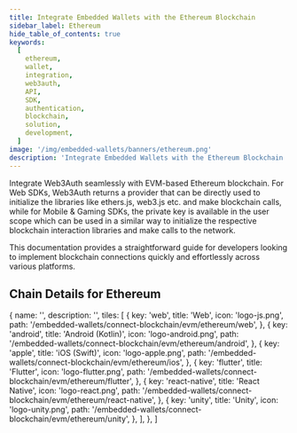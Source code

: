 ```yaml
---
title: Integrate Embedded Wallets with the Ethereum Blockchain
sidebar_label: Ethereum
hide_table_of_contents: true
keywords:
  [
    ethereum,
    wallet,
    integration,
    web3auth,
    API,
    SDK,
    authentication,
    blockchain,
    solution,
    development,
  ]
image: '/img/embedded-wallets/banners/ethereum.png'
description: 'Integrate Embedded Wallets with the Ethereum Blockchain | Embedded Wallets'
---
```



<SEO
  title="Integrate Embedded Wallets with the Ethereum Blockchain"
  description="Integrate Embedded Wallets with the Ethereum Blockchain | Embedded Wallets"
  image="https://docs.metamask.io/img/embedded-wallets/banners/ethereum.png"
  slug="/embedded-wallets/connect-blockchain/evm/ethereum"
/>

Integrate Web3Auth seamlessly with EVM-based Ethereum blockchain. For Web SDKs, Web3Auth returns a provider that can be directly used to initialize the libraries like ethers.js, web3.js etc. and make blockchain calls, while for Mobile & Gaming SDKs, the private key is available in the user scope which can be used in a similar way to initialize the respective blockchain interaction libraries and make calls to the network.

This documentation provides a straightforward guide for developers looking to implement blockchain connections quickly and effortlessly across various platforms.

## Chain Details for Ethereum

<ChainDetailsEthereum />

  {
    name: '',
    description: '',
    tiles: [
      {
        key: 'web',
        title: 'Web',
        icon: 'logo-js.png',
        path: '/embedded-wallets/connect-blockchain/evm/ethereum/web',
      },
      {
        key: 'android',
        title: 'Android (Kotlin)',
        icon: 'logo-android.png',
        path: '/embedded-wallets/connect-blockchain/evm/ethereum/android',
      },
      {
        key: 'apple',
        title: 'iOS (Swift)',
        icon: 'logo-apple.png',
        path: '/embedded-wallets/connect-blockchain/evm/ethereum/ios',
      },
      {
        key: 'flutter',
        title: 'Flutter',
        icon: 'logo-flutter.png',
        path: '/embedded-wallets/connect-blockchain/evm/ethereum/flutter',
      },
      {
        key: 'react-native',
        title: 'React Native',
        icon: 'logo-react.png',
        path: '/embedded-wallets/connect-blockchain/evm/ethereum/react-native',
      },
      {
        key: 'unity',
        title: 'Unity',
        icon: 'logo-unity.png',
        path: '/embedded-wallets/connect-blockchain/evm/ethereum/unity',
      },
    ],
  },
]

<Tiles tileGroups={Ethereum} />
